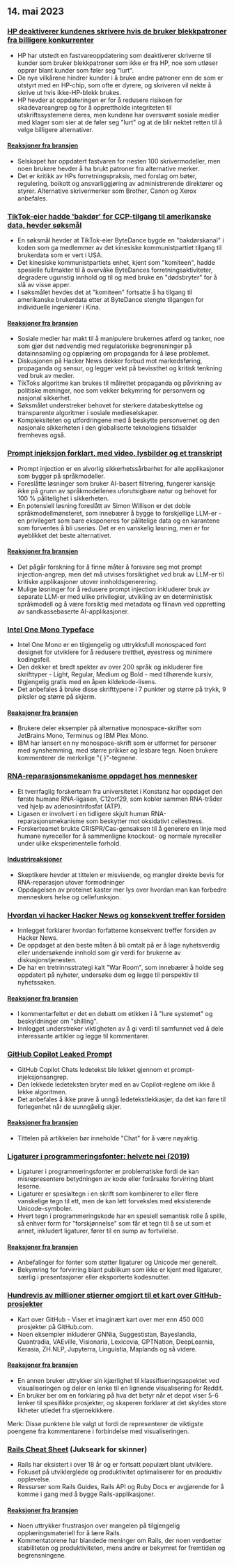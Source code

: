 

<CallToAction />

<Steps>

## 14. mai 2023

### [HP deaktiverer kundenes skrivere hvis de bruker blekkpatroner fra billigere konkurrenter](https://www.telegraph.co.uk/money/consumer-affairs/hp-printers-computers-ink-cartridges-rivals/)

- HP har utstedt en fastvareoppdatering som deaktiverer skriverne til kunder som bruker blekkpatroner som ikke er fra HP, noe som utløser opprør blant kunder som føler seg "lurt".
- De nye vilkårene hindrer kunder i å bruke andre patroner enn de som er utstyrt med en HP-chip, som ofte er dyrere, og skriveren vil nekte å skrive ut hvis ikke-HP-blekk brukes.
- HP hevder at oppdateringen er for å redusere risikoen for skadevareangrep og for å opprettholde integriteten til utskriftssystemene deres, men kundene har oversvømt sosiale medier med klager som sier at de føler seg "lurt" og at de blir nektet retten til å velge billigere alternativer.

#### [Reaksjoner fra bransjen](http://news.ycombinator.com/item?id=35930518)

- Selskapet har oppdatert fastvaren for nesten 100 skrivermodeller, men noen brukere hevder å ha brukt patroner fra alternative merker.
- Det er kritikk av HPs forretningspraksis, med forslag om bøter, regulering, boikott og ansvarliggjøring av administrerende direktører og styrer. Alternative skrivermerker som Brother, Canon og Xerox anbefales.

### [TikTok-eier hadde 'bakdør' for CCP-tilgang til amerikanske data, hevder søksmål](https://www.businessinsider.com/new-lawsuit-alleges-tiktok-owner-let-ccp-access-user-data-2023-5)

- En søksmål hevder at TikTok-eier ByteDance bygde en "bakdørskanal" i koden som ga medlemmer av det kinesiske kommunistpartiet tilgang til brukerdata som er vert i USA.
- Det kinesiske kommunistpartiets enhet, kjent som "komiteen", hadde spesielle fullmakter til å overvåke ByteDances forretningsaktiviteter, degradere ugunstig innhold og til og med bruke en "dødsbryter" for å slå av visse apper.
- I søksmålet hevdes det at "komiteen" fortsatte å ha tilgang til amerikanske brukerdata etter at ByteDance stengte tilgangen for individuelle ingeniører i Kina.

#### [Reaksjoner fra bransjen](http://news.ycombinator.com/item?id=35929348)

- Sosiale medier har makt til å manipulere brukernes atferd og tanker, noe som gjør det nødvendig med regulatoriske begrensninger på datainnsamling og opplæring om propaganda for å løse problemet.
- Diskusjonen på Hacker News dekker forbud mot markedsføring, propaganda og sensur, og legger vekt på bevissthet og kritisk tenkning ved bruk av medier.
- TikToks algoritme kan brukes til målrettet propaganda og påvirkning av politiske meninger, noe som vekker bekymring for personvern og nasjonal sikkerhet.
- Søksmålet understreker behovet for sterkere databeskyttelse og transparente algoritmer i sosiale medieselskaper.
- Kompleksiteten og utfordringene med å beskytte personvernet og den nasjonale sikkerheten i den globaliserte teknologiens tidsalder fremheves også.

### [Prompt injeksjon forklart, med video, lysbilder og et transkript](https://simonwillison.net/2023/May/2/prompt-injection-explained/)

- Prompt injection er en alvorlig sikkerhetssårbarhet for alle applikasjoner som bygger på språkmodeller.
- Foreslåtte løsninger som bruker AI-basert filtrering, fungerer kanskje ikke på grunn av språkmodellenes uforutsigbare natur og behovet for 100 % pålitelighet i sikkerheten.
- En potensiell løsning foreslått av Simon Willison er det doble språkmodellmønsteret, som innebærer å bygge to forskjellige LLM-er - en privilegert som bare eksponeres for pålitelige data og en karantene som forventes å bli useriøs. Det er en vanskelig løsning, men er for øyeblikket det beste alternativet.

#### [Reaksjoner fra bransjen](http://news.ycombinator.com/item?id=35929122)

- Det pågår forskning for å finne måter å forsvare seg mot prompt injection-angrep, men det må utvises forsiktighet ved bruk av LLM-er til kritiske applikasjoner utover innholdsgenerering.
- Mulige løsninger for å redusere prompt injection inkluderer bruk av separate LLM-er med ulike privilegier, utvikling av en deterministisk språkmodell og å være forsiktig med metadata og filnavn ved oppretting av sandkassebaserte AI-applikasjoner.

### [Intel One Mono Typeface](https://github.com/intel/intel-one-mono)

- Intel One Mono er en tilgjengelig og uttrykksfull monospaced font designet for utviklere for å redusere tretthet, øyestress og minimere kodingsfeil.
- Den dekker et bredt spekter av over 200 språk og inkluderer fire skrifttyper - Light, Regular, Medium og Bold - med tilhørende kursiv, tilgjengelig gratis med en åpen kildekode-lisens.
- Det anbefales å bruke disse skrifttypene i 7 punkter og større på trykk, 9 piksler og større på skjerm.

#### [Reaksjoner fra bransjen](http://news.ycombinator.com/item?id=35925124)

- Brukere deler eksempler på alternative monospace-skrifter som JetBrains Mono, Terminus og IBM Plex Mono.
- IBM har lansert en ny monospace-skrift som er utformet for personer med synshemming, med større prikker og lesbare tegn. Noen brukere kommenterer de merkelige "{ }"-tegnene.

### [RNA-reparasjonsmekanisme oppdaget hos mennesker](https://phys.org/news/2023-04-hidden-rna-mechanism-humans.html)

- Et tverrfaglig forskerteam fra universitetet i Konstanz har oppdaget den første humane RNA-ligasen, C12orf29, som kobler sammen RNA-tråder ved hjelp av adenosintrifosfat (ATP).
- Ligasen er involvert i en tidligere skjult human RNA-reparasjonsmekanisme som beskytter mot oksidativt cellestress.
- Forskerteamet brukte CRISPR/Cas-gensaksen til å generere en linje med humane nyreceller for å sammenligne knockout- og normale nyreceller under ulike eksperimentelle forhold.

#### [Industrireaksjoner](http://news.ycombinator.com/item?id=35924495)

- Skeptikere hevder at tittelen er misvisende, og mangler direkte bevis for RNA-reparasjon utover formodninger
- Oppdagelsen av proteinet kaster mer lys over hvordan man kan forbedre menneskers helse og cellefunksjon.

### [Hvordan vi hacker Hacker News og konsekvent treffer forsiden](https://www.indiehackers.com/post/how-to-hack-hacker-news-and-consistently-hit-the-front-page-56b4a04e12)

- Innlegget forklarer hvordan forfatterne konsekvent treffer forsiden av Hacker News.
- De oppdaget at den beste måten å bli omtalt på er å lage nyhetsverdig eller undersøkende innhold som gir verdi for brukerne av diskusjonstjenesten.
- De har en tretrinnsstrategi kalt "War Room", som innebærer å holde seg oppdatert på nyheter, undersøke dem og legge til perspektiv til nyhetssaken.

#### [Reaksjoner fra bransjen](http://news.ycombinator.com/item?id=35929794)

- I kommentarfeltet er det en debatt om etikken i å "lure systemet" og beskyldninger om "shilling".
- Innlegget understreker viktigheten av å gi verdi til samfunnet ved å dele interessante artikler og legge til kommentarer.

### [GitHub Copilot Leaked Prompt](https://simonwillison.net/2023/May/12/github-copilot-chat-leaked-prompt/)

- GitHub Copilot Chats ledetekst ble lekket gjennom et prompt-injeksjonsangrep.
- Den lekkede ledeteksten bryter med en av Copilot-reglene om ikke å lekke algoritmen.
- Det anbefales å ikke prøve å unngå ledetekstlekkasjer, da det kan føre til forlegenhet når de uunngåelig skjer.

#### [Reaksjoner fra bransjen](http://news.ycombinator.com/item?id=35924293)

- Tittelen på artikkelen bør inneholde "Chat" for å være nøyaktig.

### [Ligaturer i programmeringsfonter: helvete nei (2019)](https://practicaltypography.com/ligatures-in-programming-fonts-hell-no.html)

- Ligaturer i programmeringsfonter er problematiske fordi de kan misrepresentere betydningen av kode eller forårsake forvirring blant leserne.
- Ligaturer er spesialtegn i en skrift som kombinerer to eller flere vanskelige tegn til ett, men de kan lett forveksles med eksisterende Unicode-symboler.
- Hvert tegn i programmeringskode har en spesiell semantisk rolle å spille, så enhver form for "forskjønnelse" som får et tegn til å se ut som et annet, inkludert ligaturer, fører til en sump av fortvilelse.

#### [Reaksjoner fra bransjen](http://news.ycombinator.com/item?id=35925821)

- Anbefalinger for fonter som støtter ligaturer og Unicode mer generelt.
- Bekymring for forvirring blant publikum som ikke er kjent med ligaturer, særlig i presentasjoner eller eksporterte kodesnutter.

### [Hundrevis av millioner stjerner omgjort til et kart over GitHub-prosjekter](https://anvaka.github.io/map-of-github/)

- Kart over GitHub - Viser et imaginært kart over mer enn 450 000 prosjekter på GitHub.com.
- Noen eksempler inkluderer GNNia, Suggestistan, Bayeslandia, Quantradia, VAEville, Visionaria, Lexicovia, GPTNation, DeepLearnia, Kerasia, ZH.NLP, Jupyterra, Linguistia, Maplands og så videre.

#### [Reaksjoner fra bransjen](http://news.ycombinator.com/item?id=35931402)

- En annen bruker uttrykker sin kjærlighet til klassifiseringsaspektet ved visualiseringen og deler en lenke til en lignende visualisering for Reddit.
- En bruker ber om en forklaring på hva det betyr når et depot viser 5-6 lenker til spesifikke prosjekter, og skaperen forklarer at det skyldes store likheter utledet fra stjernekikkere.

Merk: Disse punktene ble valgt ut fordi de representerer de viktigste poengene fra kommentarene i forbindelse med visualiseringen.

### [Rails Cheat Sheet](https://fly.io/ruby-dispatch/welcome-to-rails-cheat-sheet/) (Jukseark for skinner)

- Rails har eksistert i over 18 år og er fortsatt populært blant utviklere.
- Fokuset på utviklerglede og produktivitet optimaliserer for en produktiv opplevelse.
- Ressurser som Rails Guides, Rails API og Ruby Docs er avgjørende for å komme i gang med å bygge Rails-applikasjoner.

#### [Reaksjoner fra bransjen](http://news.ycombinator.com/item?id=35927813)

- Noen uttrykker frustrasjon over mangelen på tilgjengelig opplæringsmateriell for å lære Rails.
- Kommentatorene har blandede meninger om Rails, der noen verdsetter stabiliteten og produktiviteten, mens andre er bekymret for fremtiden og begrensningene.

</Steps>
